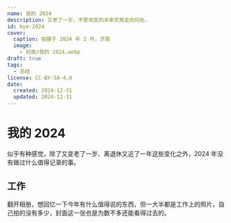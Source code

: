 ```yaml
---
name: 我的 2024
description: 又老了一岁，不愿改变的未来究竟走向何处。
id: bye-2024
cover:
  caption: 拍摄于 2024 年 2 月，济南
  image:
    - 封面/我的 2024.webp
draft: true
tags:
  - 总结
license: CC-BY-SA-4.0
date:
  created: 2024-12-31
  updated: 2024-12-31
---
```


# 我的 2024

似乎有种感觉，除了又变老了一岁、离退休又近了一年这些变化之外，2024 年没有做过什么值得记录的事。

## 工作

翻开相册，想回忆一下今年有什么值得说的东西，但一大半都是工作上的照片，自己拍的没有多少，封面这一张也是为数不多还能看得过去的。
